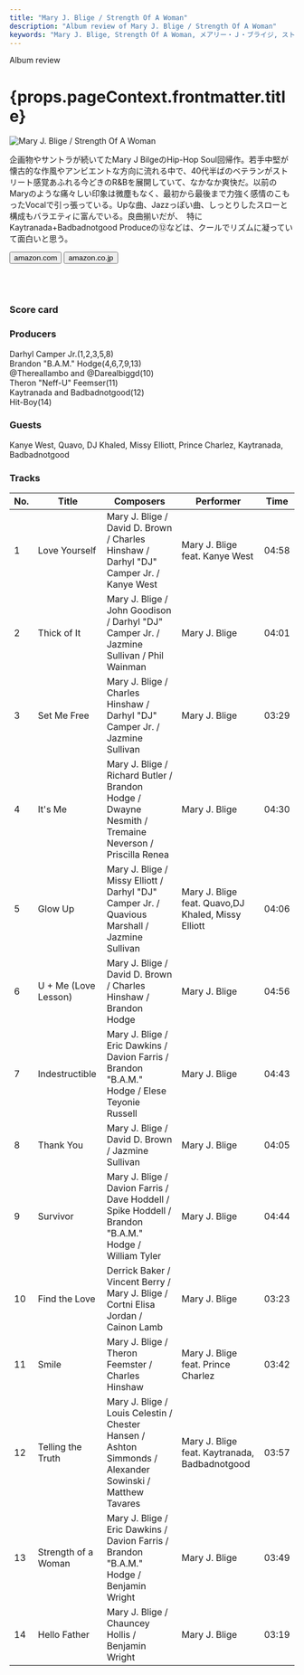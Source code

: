 ```yaml
---
title: "Mary J. Blige / Strength Of A Woman"
description: "Album review of Mary J. Blige / Strength Of A Woman"
keywords: "Mary J. Blige, Strength Of A Woman, メアリー・Ｊ・ブライジ, ストレングス・オブ・ア・ウーマン"
---
```






<p className="largeP">Album review</p>
<h1 className="h1--no--margin">{props.pageContext.frontmatter.title}</h1>

<Row  className="image-card-group">
	<Column colMd={"3"} colLg={"4"} noGutterMdLeft="">
       <ImageCard>

![Mary J. Blige / Strength Of A Woman](../../images/cd/maryjblige10L.jpg) 

</ImageCard>
	</Column>
	<Column colMd={"4"} colLg={"8"} noGutterMdLeft="">
	<p>
	企画物やサントラが続いてたMary J BilgeのHip-Hop Soul回帰作。若手中堅が懐古的な作風やアンビエントな方向に流れる中で、40代半ばのベテランがストリート感覚あふれる今どきのR&Bを展開していて、なかなか爽快だ。以前のMaryのような痛々しい印象は微塵もなく、最初から最後まで力強く感情のこもったVocalで引っ張っている。Upな曲、Jazzっぽい曲、しっとりしたスローと構成もバラエティに富んでいる。良曲揃いだが、　特にKaytranada+Badbadnotgood Produceの⑫などは、クールでリズムに凝っていて面白いと思う。
	</p>
    <div>
	  <Button className="button-right-mergin"  href="https://amzn.to/3fm4JXC" kind="primary" size="small" renderIcon={ArrowUpRight24}>
      amazon.com
      </Button>
      <Button className="button-right-mergin"  href="https://amzn.to/30nNz7N" kind="secondary" size="small" renderIcon={ArrowUpRight24}>
      amazon.co.jp
      </Button>
	</div>
	<a href="https://geo.music.apple.com/jp/album/strength-of-a-woman/1440895460?mt=1&app=music&ls=1&at=11lcug" style="display:inline-block;overflow:hidden;background:url(https://linkmaker.itunes.apple.com/ja-jp/lockup.svg?releaseDate=2017-04-28&kind=album&bubble=apple_music&style=mono-black) no-repeat;width:180px;height:45px;"></a>
	<a href="https://geo.music.apple.com/jp/album/strength-of-a-woman/1440895460?app=itunes&at=11lcug" style="display:inline-block;overflow:hidden;background:url(https://linkmaker.itunes.apple.com/ja-jp/badge-lrg.svg?releaseDate=2017-04-28&kind=album&bubble=itunes_music) no-repeat;width:140px;height:45px;"></a>
	</Column>
</Row>
<Row >
	<Column colMd={"4"} colLg={"4"} noGutterMdLeft="">
<div>
    <h3>Score card</h3>
	<SliderJS1 value="5" />
    <SliderJS2 value="2" />
	<SliderJS3 value="1" />
    <SliderJS4 value="9" />
</div>
</Column>
<Column colMd={"8"} colLg={"8"} noGutterMdLeft="">
<div>
<h3>Producers</h3>
<p>
Darhyl Camper Jr.(1,2,3,5,8)
<br/>Brandon "B.A.M." Hodge(4,6,7,9,13)
<br/>@Thereallambo and @Darealbiggd(10)
<br/>Theron "Neff-U" Feemser(11)
<br/>Kaytranada and Badbadnotgood(12)
<br/>Hit-Boy(14)
</p>
<h3>Guests</h3>
<p>
	Kanye West, Quavo, DJ Khaled, Missy Elliott, Prince Charlez, Kaytranada, Badbadnotgood
</p>
</div>
</Column>
</Row>

<h3>Tracks</h3>

| No. |	 Title               |	 Composers                                                                                              |	 Performer                                       | Time	 |
| --- |	-------------------- | -------------------------------------------------------------------------------------------------------- | -------------------------------------------------- | ----- |
| 1	  |	Love Yourself        | Mary J. Blige / David D. Brown / Charles Hinshaw / Darhyl "DJ" Camper Jr. / Kanye West                  	| Mary J. Blige feat. Kanye West                     | 04:58 |
| 2	  |	Thick of It          | Mary J. Blige / John Goodison / Darhyl "DJ" Camper Jr. / Jazmine Sullivan / Phil Wainman                	| Mary J. Blige                                      | 04:01 |
| 3	  |	Set Me Free          | Mary J. Blige / Charles Hinshaw / Darhyl "DJ" Camper Jr. / Jazmine Sullivan                             	| Mary J. Blige                                      | 03:29 |
| 4	  |	It's Me              | Mary J. Blige / Richard Butler / Brandon Hodge / Dwayne Nesmith / Tremaine Neverson / Priscilla Renea   	| Mary J. Blige                                      | 04:30 |
| 5	  |	Glow Up              | Mary J. Blige / Missy Elliott / Darhyl "DJ" Camper Jr. / Quavious Marshall / Jazmine Sullivan           	| Mary J. Blige feat. Quavo,DJ Khaled, Missy Elliott | 04:06 |
| 6	  |	U + Me (Love Lesson) | Mary J. Blige / David D. Brown / Charles Hinshaw / Brandon Hodge                                        	| Mary J. Blige                                      | 04:56 |
| 7	  |	Indestructible       | Mary J. Blige / Eric Dawkins / Davion Farris / Brandon "B.A.M." Hodge / Elese Teyonie Russell           	| Mary J. Blige                                      | 04:43 |
| 8	  |	Thank You            | Mary J. Blige / David D. Brown / Jazmine Sullivan                                                       	| Mary J. Blige                                      | 04:05 |
| 9	  |	Survivor             | Mary J. Blige / Davion Farris / Dave Hoddell / Spike Hoddell / Brandon "B.A.M." Hodge / William Tyler   	| Mary J. Blige                                      | 04:44 |
| 10  |	Find the Love        | Derrick Baker / Vincent Berry / Mary J. Blige / Cortni Elisa Jordan / Cainon Lamb                       	| Mary J. Blige                                      | 03:23 |
| 11  |	Smile                | Mary J. Blige / Theron Feemster / Charles Hinshaw                                                       	| Mary J. Blige feat. Prince Charlez                 | 03:42 |
| 12  |	Telling the Truth    | Mary J. Blige / Louis Celestin / Chester Hansen / Ashton Simmonds / Alexander Sowinski / Matthew Tavares	| Mary J. Blige feat. Kaytranada, Badbadnotgood      | 03:57 |
| 13  |	Strength of a Woman  | Mary J. Blige / Eric Dawkins / Davion Farris / Brandon "B.A.M." Hodge / Benjamin Wright                 	| Mary J. Blige                                      | 03:49 |
| 14  |	Hello Father         | Mary J. Blige / Chauncey Hollis / Benjamin Wright                                                       	| Mary J. Blige                                      | 03:19 |
